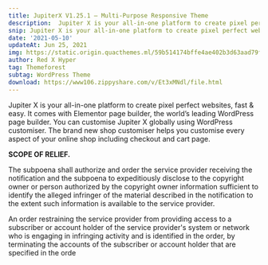 ---
title: JupiterX V1.25.1 – Multi-Purpose Responsive Theme
description:  Jupiter X is your all-in-one platform to create pixel perfect websites, fast & easy. It comes with Elementor page builder, 
snip: Jupiter X is your all-in-one platform to create pixel perfect websites, fast & easy.
date: '2021-05-10'
updateAt: Jun 25, 2021
img: https://static.origin.quacthemes.ml/59b514174bffe4ae402b3d63aad79fe0/A18961AF4B7341366AB0F04C30227BC/jupiterx.jpg
author: Red X Hyper
tag: Themeforest
subtag: WordPress Theme
download: https://www106.zippyshare.com/v/Et3xMNdl/file.html
---
Jupiter X is your all-in-one platform to create pixel perfect websites, fast & easy. It comes with Elementor page builder, the world’s leading WordPress page builder. You can customise Jupiter X globally using WordPress customiser. The brand new shop customiser helps you customise every aspect of your online shop including checkout and cart page.

**SCOPE OF RELIEF.**

The subpoena shall authorize and order the service provider receiving the notification and the subpoena to expeditiously disclose to the copyright owner or person authorized by the copyright owner information sufficient to identify the alleged infringer of the material described in the notification to the extent such information is available to the service provider.

An order restraining the service provider from providing access to a subscriber or account holder of the service provider's system or network who is engaging in infringing activity and is identified in the order, by terminating the accounts of the subscriber or account holder that are specified in the orde
